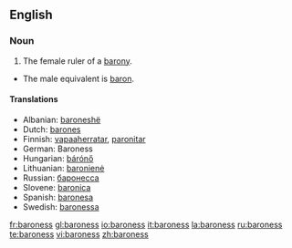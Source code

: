 ==English==

===Noun===
{{en-noun|es}}

# The female ruler of a [[barony]].
*The male equivalent is [[baron]].

====Translations====
*Albanian: [[baroneshë]] {{f}}
*Dutch: [[barones]] {{f}}
*Finnish: [[vapaaherratar]], [[paronitar]]
*German: Baroness {{f}}
*Hungarian: [[bárónő]]
*Lithuanian: [[baronienė]] {{f}}
*Russian: [[баронесса]]
*Slovene: [[baronica]] {{f}}
*Spanish: [[baronesa]] {{f}}
*Swedish: [[baronessa]] {{c}}

[[fr:baroness]]
[[gl:baroness]]
[[io:baroness]]
[[it:baroness]]
[[la:baroness]]
[[ru:baroness]]
[[te:baroness]]
[[vi:baroness]]
[[zh:baroness]]